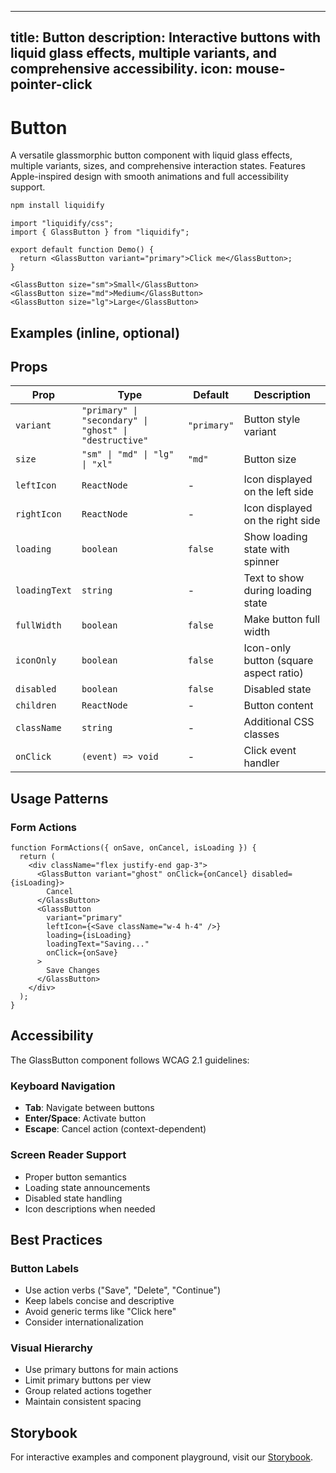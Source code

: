 ---
 title: Button
 description: Interactive buttons with liquid glass effects, multiple variants, and comprehensive accessibility.
 icon: mouse-pointer-click
 ---
 
 
 # Button

A versatile glassmorphic button component with liquid glass effects, multiple variants, sizes, and comprehensive interaction states. Features Apple-inspired design with smooth animations and full accessibility support.

<LiquidButtonDemo />

<RequestExample>

```bash Install
npm install liquidify
```

```tsx Usage
import "liquidify/css";
import { GlassButton } from "liquidify";

export default function Demo() {
  return <GlassButton variant="primary">Click me</GlassButton>;
}
```

```tsx Variants
<GlassButton size="sm">Small</GlassButton>
<GlassButton size="md">Medium</GlassButton>
<GlassButton size="lg">Large</GlassButton>
```

</RequestExample>



## Examples (inline, optional)









## Props

| Prop          | Type                                                   | Default     | Description                            |
| ------------- | ------------------------------------------------------ | ----------- | -------------------------------------- |
| `variant`     | `"primary" \| "secondary" \| "ghost" \| "destructive"` | `"primary"` | Button style variant                   |
| `size`        | `"sm" \| "md" \| "lg" \| "xl"`                         | `"md"`      | Button size                            |
| `leftIcon`    | `ReactNode`                                            | -           | Icon displayed on the left side        |
| `rightIcon`   | `ReactNode`                                            | -           | Icon displayed on the right side       |
| `loading`     | `boolean`                                              | `false`     | Show loading state with spinner        |
| `loadingText` | `string`                                               | -           | Text to show during loading state      |
| `fullWidth`   | `boolean`                                              | `false`     | Make button full width                 |
| `iconOnly`    | `boolean`                                              | `false`     | Icon-only button (square aspect ratio) |
| `disabled`    | `boolean`                                              | `false`     | Disabled state                         |
| `children`    | `ReactNode`                                            | -           | Button content                         |
| `className`   | `string`                                               | -           | Additional CSS classes                 |
| `onClick`     | `(event) => void`                                      | -           | Click event handler                    |

## Usage Patterns

### Form Actions

```tsx
function FormActions({ onSave, onCancel, isLoading }) {
  return (
    <div className="flex justify-end gap-3">
      <GlassButton variant="ghost" onClick={onCancel} disabled={isLoading}>
        Cancel
      </GlassButton>
      <GlassButton
        variant="primary"
        leftIcon={<Save className="w-4 h-4" />}
        loading={isLoading}
        loadingText="Saving..."
        onClick={onSave}
      >
        Save Changes
      </GlassButton>
    </div>
  );
}
```

## Accessibility

The GlassButton component follows WCAG 2.1 guidelines:

### Keyboard Navigation

- **Tab**: Navigate between buttons
- **Enter/Space**: Activate button
- **Escape**: Cancel action (context-dependent)

### Screen Reader Support

- Proper button semantics
- Loading state announcements
- Disabled state handling
- Icon descriptions when needed

## Best Practices

### Button Labels

- Use action verbs ("Save", "Delete", "Continue")
- Keep labels concise and descriptive
- Avoid generic terms like "Click here"
- Consider internationalization

### Visual Hierarchy

- Use primary buttons for main actions
- Limit primary buttons per view
- Group related actions together
- Maintain consistent spacing

## Storybook

For interactive examples and component playground, visit our [Storybook](https://liquidify-storybook.vercel.app/?path=/docs/components-button--docs).
